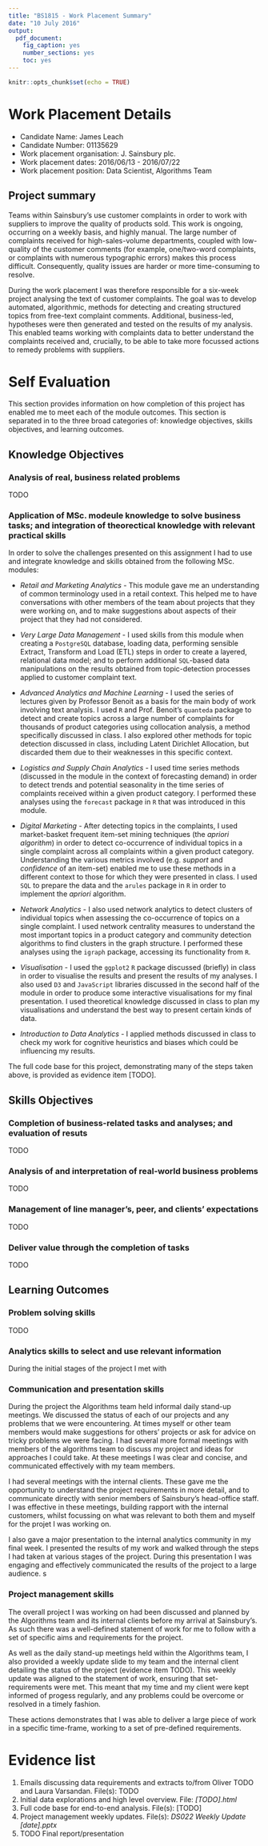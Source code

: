 ```yaml
---
title: "BS1815 - Work Placement Summary"
date: "10 July 2016"
output: 
  pdf_document: 
    fig_caption: yes
    number_sections: yes
    toc: yes
---
```


```r
knitr::opts_chunk$set(echo = TRUE)
```

# Work Placement Details

* Candidate Name: James Leach
* Candidate Number: 01135629
* Work placement organisation: J. Sainsbury plc.
* Work placement dates: 2016/06/13 - 2016/07/22
* Work placement position: Data Scientist, Algorithms Team

## Project summary

Teams within Sainsbury's use customer complaints in order to work with suppliers to improve the quality of products sold. This work is ongoing, occurring on a weekly basis, and highly manual. The large number of complaints received for high-sales-volume departments, coupled with low-quality of the customer comments (for example, one/two-word complaints, or complaints with numerous typographic errors) makes this process difficult. Consequently, quality issues are harder or more time-consuming to resolve. 

During the work placement I was therefore responsible for a six-week project analysing the text of customer complaints. The goal was to develop automated, algorithmic, methods for detecting and creating structured topics from free-text complaint comments. Additional, business-led, hypotheses were then generated and tested on the results of my analysis. This enabled teams working with complaints data to better understand the complaints received and, crucially, to be able to take more focussed actions to remedy problems with suppliers. 

# Self Evaluation

This section provides information on how completion of this project has enabled me to meet each of the module outcomes. This section is separated in to the three broad categories of: knowledge objectives, skills objectives, and learning outcomes. 

## Knowledge Objectives

### Analysis of real, business related problems

TODO

### Application of MSc. modeule knowledge to solve business tasks; and integration of theorectical knowledge with relevant practical skills

In order to solve the challenges presented on this assignment I had to use and integrate knowledge and skills obtained from the following MSc. modules:

* _Retail and Marketing Analytics_ - This module gave me an understanding of common terminology used in a retail context. This helped me to have conversations with other members of the team about projects that they were working on, and to make suggestions about aspects of their project that they had not considered. 

* _Very Large Data Management_ - I used skills from this module when creating a `PostgreSQL` database, loading data, performing sensible Extract, Transform and Load (ETL) steps in order to create a layered, relational data model; and to perform additional `SQL`-based data manipulations on the results obtained from topic-detection processes applied to customer complaint text.

* _Advanced Analytics and Machine Learning_ - I used the series of lectures given by Professor Benoit as a basis for the main body of work involving text analysis. I used `R` and Prof. Benoit's `quanteda` package to detect and create topics across a large number of complaints for thousands of product categories using collocation analysis, a method specifically discussed in class. I also explored other methods for topic detection discussed in class, including Latent Dirichlet Allocation, but discarded them due to their weaknesses in this specific context. 

* _Logistics and Supply Chain Analytics_ - I used time series methods (discussed in the module in the context of forecasting demand) in order to detect trends and potential seasonality in the time series of complaints received within a given product category. I performed these analyses using the `forecast` package in `R` that was introduced in this module.

* _Digital Marketing_ - After detecting topics in the complaints, I used market-basket frequent item-set mining techniques (the _apriori algorithm_) in order to detect co-occurrence of individual topics in a single complaint across all complaints within a given product category. Understanding the various metrics involved (e.g. _support_ and _confidence_ of an item-set) enabled me to use these methods in a different context to those for which they were presented in class. I used `SQL` to prepare the data and the `arules` package in `R` in order to implement the _apriori_ algorithm.

* _Network Analytics_ - I also used network analytics to detect clusters of individual topics when assessing the co-occurrence of topics on a single complaint. I used network centrality measures to understand the most important topics in a product category and community detection algorithms to find clusters in the graph structure. I performed these analyses using the `igraph` package, accessing its functionality from `R`.

* _Visualisation_ - I used the `ggplot2` `R` package discussed (briefly) in class in order to visualise the results and present the results of my analyses. I also used `D3` and `JavaScript` libraries discussed in the second half of the module in order to produce some interactive visualisations for my final presentation. I used theoretical knowledge discussed in class to plan my visualisations and understand the best way to present certain kinds of data.

* _Introduction to Data Analytics_ - I applied methods discussed in class to check my work for cognitive heuristics and biases which could be influencing my results. 

The full code base for this project, demonstrating many of the steps taken above, is provided as evidence item [TODO].

## Skills Objectives

### Completion of business-related tasks and analyses; and evaluation of resuts

TODO

### Analysis of and interpretation of real-world business problems

TODO

### Management of line manager's, peer, and clients' expectations

TODO

### Deliver value through the completion of tasks

TODO

## Learning Outcomes

### Problem solving skills

TODO

### Analytics skills to select and use relevant information

During the initial stages of the project I met with 

### Communication and presentation skills

During the project the Algorithms team held informal daily stand-up meetings. We discussed the status of each of our projects and any problems that we were encountering. At times myself or other team members would make suggestions for others' projects or ask for advice on tricky problems we were facing. I had several more formal meetings with members of the algorithms team to discuss my project and ideas for approaches I could take. At these meetings I was clear and concise, and communicated effectively with my team members. 

I had several meetings with the internal clients. These gave me the opportunity to understand the project requirements in more detail, and to communicate directly with senior members of Sainsbury's head-office staff. I was effective in these meetings, building rapport with the internal customers, whilst focussing on what was relevant to both them and myself for the projet I was working on.

I also gave a major presentation to the internal analytics community in my final week. I presented the results of my work and walked through the steps I had taken at various stages of the project. During this presentation I was engaging and effectively communicated the results of the project to a large audience. s

### Project management skills

The overall project I was working on had been discussed and planned by the Algorithms team and its internal clients before my arrival at Sainsbury's. As such there was a well-defined statement of work for me to follow with a set of specific aims and requirements for the project. 

As well as the daily stand-up meetings held within the Algorithms team, I also provided a weekly update slide to my team and the internal client detailing the status of the project (evidence item TODO). This weekly update was aligned to the statement of work, ensuring that set-requirements were met. This meant that my time and my client were kept informed of progess regularly, and any problems could be overcome or resolved in a timely fashion. 

These actions demonstrates that I was able to deliver a large piece of work in a specific time-frame, working to a set of pre-defined requirements. 

# Evidence list

1. Emails discussing data requirements and extracts to/from Oliver TODO and Laura Varsandan. File(s): TODO
1. Initial data explorations and high level overview. File: _[TODO].html_
2. Full code base for end-to-end analysis. File(s): [TODO]
3. Project management weekly updates. File(s): _DS022 Weekly Update [date].pptx_
4. TODO Final report/presentation